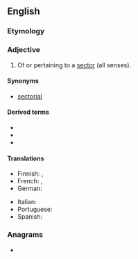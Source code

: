 ==English==

===Etymology===
{{suffix|en|sector|al}}

===Adjective===
{{en-adj|-}}

# Of or pertaining to a [[sector]] (all senses).

====Synonyms====
* [[sectorial]]

====Derived terms====
* {{l|en|bisectoral}}
* {{l|en|trisectoral}}
* {{l|en|unisectoral}}

====Translations====
{{trans-top|pertaining to a sector}}
* Finnish: {{t|fi|aloittainen}}, {{t|fi|alakohtainen}}
* French: {{t+|fr|sectoriel|m}}, {{t+|fr|sectorielle|f}}
* German: {{t+|de|sektoral}}
{{trans-mid}}
* Italian: {{t+|it|settoriale}}
* Portuguese: {{t|pt|setorial|m|f}}
* Spanish: {{t+|es|sectorial|m|f}}
{{trans-bottom}}

===Anagrams===
* {{anagrams|en|a=acelorst|Lacortes|crotales|locaters}}